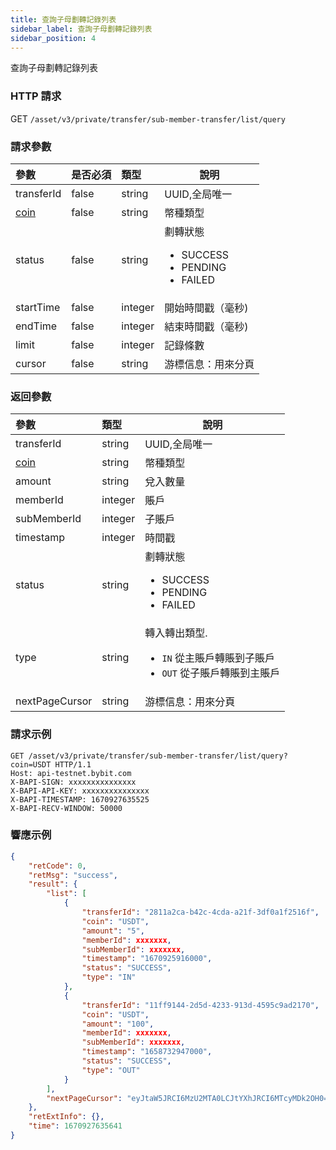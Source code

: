 ```yaml
---
title: 查詢子母劃轉記錄列表
sidebar_label: 查詢子母劃轉記錄列表
sidebar_position: 4
---
```



查詢子母劃轉記錄列表

### HTTP 請求
GET `/asset/v3/private/transfer/sub-member-transfer/list/query`

### 請求參數
| 參數 | 是否必須 | 類型 | 說明|
|:----- |:-------|:-----|------ |
|transferId | false |string |UUID,全局唯一 |
|[coin](../enum#coin)|false|string |幣種類型 |
|status |false |string |劃轉狀態<ul><li>SUCCESS</li><li>PENDING</li><li>FAILED</li></ul>|
|startTime |false |integer |開始時間戳（毫秒) |
|endTime |false |integer |結束時間戳（毫秒) |
|limit |false |integer |記錄條數|
|cursor |false |string |游標信息：用來分頁|

### 返回參數
| 參數 | 類型 | 說明|
|:----- |:-----|----- |
|transferId |string |UUID,全局唯一 |
|[coin](../enum#coin)|string |幣種類型 |
|amount |string |兌入數量 |
|memberId |integer | 賬戶 |
|subMemberId |integer|子賬戶 |
|timestamp |integer |時間戳|
|status|string |劃轉狀態<ul><li>SUCCESS</li><li>PENDING</li><li>FAILED</li> </ul>|
|type |string |轉入轉出類型.<ul><li>`IN` 從主賬戶轉賬到子賬戶</li><li>`OUT` 從子賬戶轉賬到主賬戶</li> </ul>|
|nextPageCursor |string |游標信息：用來分頁|

### 請求示例

<Tabs>
<TabItem value="console" label="Console">

```http
GET /asset/v3/private/transfer/sub-member-transfer/list/query?coin=USDT HTTP/1.1
Host: api-testnet.bybit.com
X-BAPI-SIGN: xxxxxxxxxxxxxxx
X-BAPI-API-KEY: xxxxxxxxxxxxxxx
X-BAPI-TIMESTAMP: 1670927635525
X-BAPI-RECV-WINDOW: 50000
```
</TabItem>
</Tabs>

### 響應示例

<Tabs>
<TabItem value="js linear" label="assets">

```json
{
    "retCode": 0,
    "retMsg": "success",
    "result": {
        "list": [
            {
                "transferId": "2811a2ca-b42c-4cda-a21f-3df0a1f2516f",
                "coin": "USDT",
                "amount": "5",
                "memberId": xxxxxxx,
                "subMemberId": xxxxxxx,
                "timestamp": "1670925916000",
                "status": "SUCCESS",
                "type": "IN"
            },
            {
                "transferId": "11ff9144-2d5d-4233-913d-4595c9ad2170",
                "coin": "USDT",
                "amount": "100",
                "memberId": xxxxxxx,
                "subMemberId": xxxxxxx,
                "timestamp": "1658732947000",
                "status": "SUCCESS",
                "type": "OUT"
            }
        ],
        "nextPageCursor": "eyJtaW5JRCI6MzU2MTA0LCJtYXhJRCI6MTcyMDk2OH0="
    },
    "retExtInfo": {},
    "time": 1670927635641
}
```
</TabItem>
</Tabs>